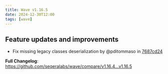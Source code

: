 ```yaml
---
title: Wave v1.16.5
date: 2024-12-30T12:00
tags: [wave]
---
```


## Feature updates and improvements

* Fix missing legacy classes deserialization by @pditommaso in [7687cd24](https://github.com/seqeralabs/wave/commit/7687cd242caef225842c0e0170db531d148be534)

**Full Changelog**: https://github.com/seqeralabs/wave/compare/v1.16.4...v1.16.5
